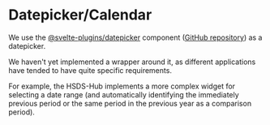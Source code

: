 
<Meta title="Ui/Components/Datepicker" />

# Datepicker/Calendar

We use the [@svelte-plugins/datepicker](https://svelte-plugins.github.io/datepicker/) component
([GitHub repository](https://github.com/svelte-plugins/datepicker)) as a datepicker.

We haven't yet implemented a wrapper around it, as different applications have tended to have quite specific requirements.

For example, the HSDS-Hub implements a more complex widget for selecting a date range (and automatically identifying the immediately previous period or the same period in the previous year as a comparison period).
